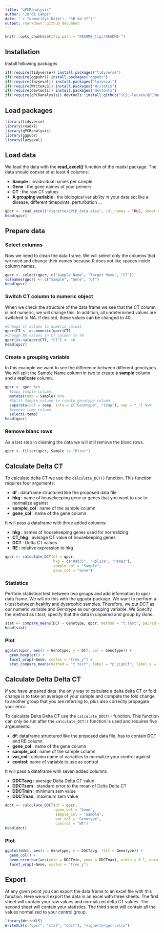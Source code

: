 ```yaml
---
title: "qPCRanalysis"
author: "Jordi Camps"
date: '`r format(Sys.Date(), "%B %d %Y")`'
output: rmarkdown::github_document
---
```


```r
knitr::opts_chunk$set(fig.path = "README_figs/README-")
```

## Installation
Install following packages
```r
if(!require(tidyverse)) install.packages("tidyverse")
if(!require(ggpubr)) install.packages("ggpubr") 
if(!require(lazyeval)) install.packages("lazyeval")
if(!require(WriteXLS)) install.packages("WriteXLS")
if(!require(devtools)) install.packages("devtools")
if(!require(qPCRanalysis)) devtools::install_github("SCIL-leuven/qPCRanalysis")
```

## Load packages
```r
library(tidyverse)
library(readxl)
library(qPCRanalysis)
library(ggpubr)
library(lazyeval)
```

## Load data
We load the data with the **read_excel()** function of the readxl package. The data should consist of at least 4 columns:

* __Sample__ : invidividual names per sample
* __Gene__ : the gene names of your primers
* __CT__ : the raw CT values
* __A grouping variable__ : the biological variability in your data set like a disease, different timepoints, perturbation ...

```r
qpcr <- read_excel("vignette/qPCR_data.xlsx", col_names = TRUE, sheet = 3, skip = 35)
head(qpcr)
```

## Prepare data
### Select columns
Now we need to clean the data frame. We will select only the columns that we need and change their names because R does not like spaces inside column names.
```r
qpcr <- select(qpcr, c("Sample Name", "Target Name", "CT"))
colnames(qpcr) <- c("Sample", "Gene", "CT")
head(qpcr)
```

### Switch CT column to numeric object
When we check the structure of the data frame we see that the CT column is not numeric, we will change this. In addition, all undetermined values are switched to NA. If desired, these values can be changed to 40.
```r
#Change CT column to numeric values
qpcr$CT <- as.numeric(qpcr$CT)
#Change NA values in CT column to 40
qpcr[is.na(qpcr$CT), "CT"] <- 40
head(qpcr)
```

### Create a grouping variable
In this example we want to see the difference between different genotypes. We will split the Sample Name column in two to create a **sample** column and a **replicate** column.
```r
qpcr <- qpcr %>%
  #Copy Sample column
  mutate(temp = Sample) %>%
  #Split Sample column to create genotype column
  separate(col = temp, into = c("Genotype", "temp"), sep = "_") %>%
  #remove temp column
  select(-temp)
head(qpcr)
```

### Remove blanc rows
As a last step in cleaning the data we will still remove the blanc rows.
```r
qpcr <- filter(qpcr, Sample != "Blanc")
```

## Calculate Delta CT
To calculate delta CT we use the `calculate_DCT()` function. This function requires four arguments:

* __df__ : dataframe structured like the proposed data file
* __hkg__ : name of housekeeping gene or genes that you want to use to normalize against
* __sample_col__ : name of the sample column
* __gene_col__ : name of the gene column

It will pass a dataframe with three added columns: 

* __hkg__ : names of housekeeping genes used for normalizing
* __CT_hkg__ : average CT value of housekeeping genes
* __DCT__ : Delta CT values
* __RE__ : relative expression to hkg

```r
qpcr <- calculate_DCT(df = qpcr, 
                      hkg = c("Rab35", "Rpl13a", "Psma3"), 
                      sample_col = "Sample", 
                      gene_col = "Gene")
```

### Statistics
Perform statistical test between two groups and add information to qpcr data frame. We will do this with the ggpubr package. We want to perform a t-test between healthy and dystrophic samples. Therefore, we put *DCT* as our numeric variable and *Genotype* as our grouping variable. We Specify the method as *t.test*, specify that the data in unpaired and group by *Gene*.

```r
stat <- compare_means(DCT ~ Genotype, qpcr, method = "t.test", paired = FALSE, group.by = "Gene")
head(stat)
```

### Plot
```r
ggplot(qpcr, aes(x = Genotype, y = DCT, col = Genotype)) +
  geom_boxplot() +
  facet_wrap(~Gene, scales = "free_y") +
  stat_compare_means(method = "t.test", label = "p.signif", label.x = 1.5)
```

## Calculate Delta Delta CT
If you have unpaired data, the only way to calculate a delta delta CT or fold change is to take an average of your sample and compate the fold change to another group that you are referring to, plus also correctly propagate your error.

To calculate Delta Delta CT use the `calculate_DDCT()` function. This function  can only be run after the `calculate_DCT()` function is used and requires five argeuments:

* __df__: dataframe structured like the proposed data file, has to contain DCT and RE column
* __gene_col__ : name of the gene column
* __sample_col__ : name of the sample column
* __var_col__ : column name of variables to normalize your control against
* __control__: name of variable to use as control

It will pass a dataframe with seven added columns

* __DDCTavg__ : average Delta Delta CT value
* __DDCTsem__ : standard error to the mean of Delta Delta CT
* __DDCTmin__ : minimum sem value
* __DDCTmax__ : maximum sem value

```r
ddct <- calculate_DDCT(df = qpcr, 
                       gene_col = "Gene", 
                       sample_col = "Sample", 
                       var_col = "Genotype", 
                       control = "WT")
head(ddct)
```

### Plot
```r
ggplot(ddct, aes(x = Genotype, y = DDCTavg, fill = Genotype)) +
  geom_col() +
  geom_errorbar(aes(ymin = DDCTmin, ymax = DDCTmax), width = 0.1, data = ddct) +
  facet_wrap(~Gene, scales = "free_y")
```

## Export
At any given point you can export the data frame to an excel file with this function. Here we will export the data in an excel with three sheets. The first sheet will contain your raw values and normalized delta CT values. The second sheet will contain your statistics. The third sheet will contain all the values normalized to your control group.
```r
library(WriteXLS)
WriteXLS(c("qpcr", "stat", "ddct"), "vignette/qpcr.xlsx")
```

